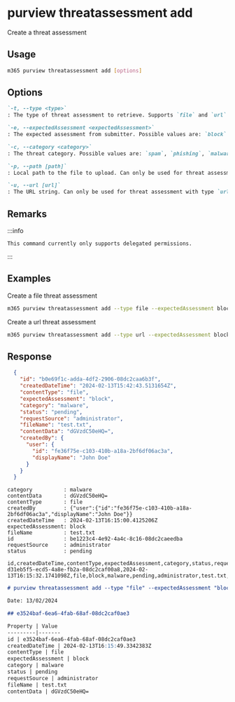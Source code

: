 
# purview threatassessment add

Create a threat assessment

## Usage

```sh
m365 purview threatassessment add [options]
```

## Options

```md definition-list
`-t, --type <type>`
: The type of threat assessment to retrieve. Supports `file` and `url`.

`-e, --expectedAssessment <expectedAssessment>`
: The expected assessment from submitter. Possible values are: `block` and `unblock`.

`-c, --category <category>`
: The threat category. Possible values are: `spam`, `phishing`, `malware`.

`-p, --path [path]`
: Local path to the file to upload. Can only be used for threat assessment with type `file`.

`-u, --url [url]`
: The URL string. Can only be used for threat assessment with type `url`.
```

<Global />

## Remarks

:::info

    This command currently only supports delegated permissions.

:::

## Examples

Create a file threat assessment

```sh
m365 purview threatassessment add --type file --expectedAssessment block --category malware --fileName 'test.txt' --path 'C:\Path\To\File.txt'
```

Create a url threat assessment

```sh
m365 purview threatassessment add --type url --expectedAssessment block --category phishing --url 'http://contoso.com'
```

## Response

<Tabs>
  <TabItem value="JSON">

  ```json
    {
      "id": "b0e69f1c-adda-4df2-2906-08dc2caa6b3f",
      "createdDateTime": "2024-02-13T15:42:43.5131654Z",
      "contentType": "file",
      "expectedAssessment": "block",
      "category": "malware",
      "status": "pending",
      "requestSource": "administrator",
      "fileName": "test.txt",
      "contentData": "dGVzdC50eHQ=",
      "createdBy": {
        "user": {
          "id": "fe36f75e-c103-410b-a18a-2bf6df06ac3a",
          "displayName": "John Doe"
        }
      }
    }
  ```

  </TabItem>
  <TabItem value="Text">

  ```text
  category          : malware
  contentData       : dGVzdC50eHQ=
  contentType       : file
  createdBy         : {"user":{"id":"fe36f75e-c103-410b-a18a-2bf6df06ac3a","displayName":"John Doe"}}
  createdDateTime   : 2024-02-13T16:15:00.4125206Z
  expectedAssessment: block
  fileName          : test.txt
  id                : be1223c4-4e92-4a4c-8c16-08dc2caeedba
  requestSource     : administrator
  status            : pending
  ```

  </TabItem>
  <TabItem value="CSV">

  ```csv
  id,createdDateTime,contentType,expectedAssessment,category,status,requestSource,fileName,contentData
  d31eb5f5-ecd5-4a8e-fb2a-08dc2caf00a8,2024-02-13T16:15:32.1741098Z,file,block,malware,pending,administrator,test.txt,dGVzdC50eHQ=
  ```

  </TabItem>
  <TabItem value="Markdown">

  ```md
  # purview threatassessment add --type "file" --expectedAssessment "block" --category "malware" --path "C:\temp\test.txt"

  Date: 13/02/2024

  ## e3524baf-6ea6-4fab-68af-08dc2caf0ae3

  Property | Value
  ---------|-------
  id | e3524baf-6ea6-4fab-68af-08dc2caf0ae3
  createdDateTime | 2024-02-13T16:15:49.3342383Z
  contentType | file
  expectedAssessment | block
  category | malware
  status | pending
  requestSource | administrator
  fileName | test.txt
  contentData | dGVzdC50eHQ=
  ```

  </TabItem>
</Tabs>
